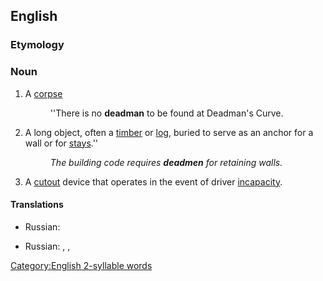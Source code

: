 {{also|dead man}}

==English==

===Etymology===
{{compound|dead|man|lang=en}}

===Noun===
{{en-noun|deadmen}}

# {{lb|en|obsolete}} A [[corpse]]
#: ''There is no '''deadman''' to be found at Deadman's Curve.
# {{lb|en|construction}} A long object, often a [[timber]] or [[log]], buried to serve as an anchor for a wall or for [[stays]].''
#: ''The building code requires '''deadmen''' for retaining walls.''
# {{lb|en|rail transport}} A [[cutout]] device that operates in the event of driver [[incapacity]].

====Translations====
{{trans-top|a corpse}}
* Russian: {{t+|ru|труп|m|tr=}}
{{trans-mid}}
{{trans-bottom}}

{{trans-top|a long object, often a timber or log, buried to serve as an anchor for a wall or for stays}}
* Russian: {{t|ru|анкерная сва́я|tr=}}, {{t|ru|анкерный кол}}, {{t+|ru|сто́йка|f}}
{{trans-mid}}
{{trans-bottom}}

{{trans-top|A cutout device that operates in the event of driver incapacity.}}
{{trans-mid}}
{{trans-bottom}}

[[Category:English 2-syllable words]]